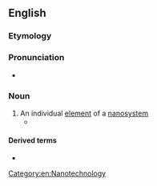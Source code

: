 ==English==

===Etymology===
{{prefix|en|nano|element}}

===Pronunciation===
* {{IPA|en|/nænoʊˈɛləmɪnt/}}

===Noun===
{{en-noun}}

# An individual [[element]] of a [[nanosystem]]
#* {{quote-book|en|year=2005|author=G. Ali Mansoori|title=Principles of Nanotechnology|url=http://books.google.com/books?id=ALpdrIPKFnkC|page=3|isbn=9812561544
|passage=A '''nanoelement''' compares to a basketball, like a basketball to the size of the earth.}}

====Derived terms====
* {{l|en|nanoelemental}}

[[Category:en:Nanotechnology]]